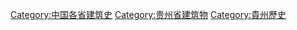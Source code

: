 [[Category:中国各省建筑史|Category:中国各省建筑史]]
[[Category:贵州省建筑物|Category:贵州省建筑物]]
[[Category:貴州歷史|Category:貴州歷史]]